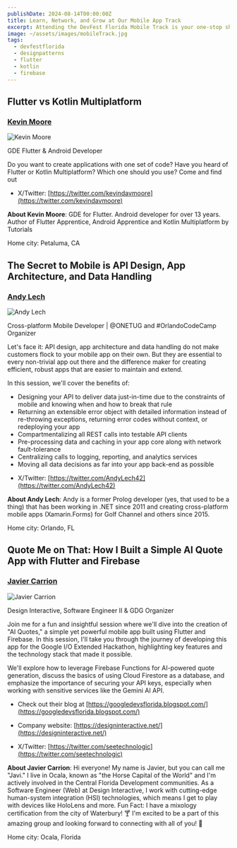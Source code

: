 ```yaml
---
publishDate: 2024-08-14T00:00:00Z
title: Learn, Network, and Grow at Our Mobile App Track
excerpt: Attending the DevFest Florida Mobile Track is your one-stop shop for mastering the art of mobile app development. Gain valuable insights from industry experts, discover the latest trends and technologies, and network with fellow developers to accelerate your mobile app journey. Whether you're a seasoned pro or just starting out, this track offers something for everyone. Don't miss this chance to learn, network, and grow your mobile app development skills!
image: ~/assets/images/mobileTrack.jpg
tags:
  - devfestflorida
  - designpatterns
  - flutter
  - kotlin
  - firebase  
---
```



## Flutter vs Kotlin Multiplatform

### [Kevin Moore](https://www.linkedin.com/in/kevin-d-moore/)


<img title="Kevin Moore" alt="Kevin Moore" src="https://sessionize.com/image/867a-400o400o1-DgvdGHXs28i6xgsUnzcp5E.jpg"></img>

GDE Flutter & Android Developer

Do you want to create applications with one set of code? Have you heard of Flutter or Kotlin Multiplatform? Which one should you use? Come and find out




- X/Twitter: [https://twitter.com/kevindavmoore](https://twitter.com/kevindavmoore)


**About Kevin Moore**: GDE for Flutter. Android developer for over 13 years.
Author of Flutter Apprentice, Android Apprentice and Kotlin Multiplatform by Tutorials

Home city: Petaluma, CA



## The Secret to Mobile is API Design, App Architecture, and Data Handling

### [Andy Lech](https://www.linkedin.com/in/andy-lech/)


<img title="Andy Lech" alt="Andy Lech" src="https://sessionize.com/image/373e-400o400o1-DehQPTrr8axuA36GyjSCvY.jpg"></img>

Cross-platform Mobile Developer | @ONETUG and #OrlandoCodeCamp Organizer

Let's face it: API design, app architecture and data handling do not make customers flock to your mobile app on their own.  But they are essential to every non-trivial app out there and the difference maker for creating efficient, robust apps that are easier to maintain and extend.

In this session, we'll cover the benefits of:

* Designing your API to deliver data just-in-time due to the constraints of mobile and knowing when and how to break that rule
* Returning an extensible error object with detailed information instead of re-throwing exceptions, returning error codes without context, or redeploying your app
* Compartmentalizing all REST calls into testable API clients
* Pre-processing data and caching in your app core along with network fault-tolerance
* Centralizing calls to logging, reporting, and analytics services
* Moving all data decisions as far into your app back-end as possible





- X/Twitter: [https://twitter.com/AndyLech42](https://twitter.com/AndyLech42)


**About Andy Lech**: Andy is a former Prolog developer (yes, that used to be a thing) that has been working in .NET since 2011 and creating cross-platform mobile apps (Xamarin.Forms) for Golf Channel and others since 2015.

Home city: Orlando, FL



## Quote Me on That: How I Built a Simple AI Quote App with Flutter and Firebase

### [Javier Carrion](https://www.linkedin.com/in/technologic/)


<img title="Javier Carrion" alt="Javier Carrion" src="https://sessionize.com/image/7525-400o400o1-4vhK9GJNk6dcdC6T26ZLkJ.png"></img>

Design Interactive, Software Engineer II & GDG Organizer

Join me for a fun and insightful session where we'll dive into the creation of "AI Quotes," a simple yet powerful mobile app built using Flutter and Firebase. In this session, I'll take you through the journey of developing this app for the Google I/O Extended Hackathon, highlighting key features and the technology stack that made it possible.

We'll explore how to leverage Firebase Functions for AI-powered quote generation, discuss the basics of using Cloud Firestore as a database, and emphasize the importance of securing your API keys, especially when working with sensitive services like the Gemini AI API.


- Check out their blog at [https://googledevsflorida.blogspot.com/](https://googledevsflorida.blogspot.com/)



- Company website: [https://designinteractive.net/](https://designinteractive.net/)



- X/Twitter: [https://twitter.com/seetechnologic](https://twitter.com/seetechnologic)


**About Javier Carrion**: Hi everyone! My name is Javier, but you can call me "Javi." I live in Ocala, known as "the Horse Capital of the World" and I'm actively involved in the Central Florida Development communities. As a Software Engineer (Web) at Design Interactive, I work with cutting-edge human-system integration (HSI) technologies, which means I get to play with devices like HoloLens and more. Fun Fact: I have a mixology certification from the city of Waterbury! 🍸 I'm excited to be a part of this amazing group and looking forward to connecting with all of you! 🚀

Home city: Ocala, Florida




